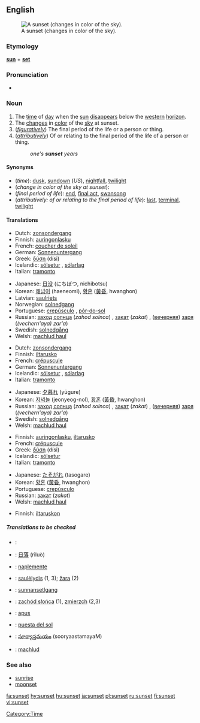 ==English==
{{wikipedia}}
[[Image:Sunset may 2006 panorama.jpg|thumb|right|A sunset (changes in color of the sky).]]
===Etymology===
'''[[sun]]''' + '''[[set]]'''

===Pronunciation===
*{{audio|en-us-sunset.ogg|Audio (US)}}

===Noun===
{{en-noun}}

# The [[time]] of [[day]] when the [[sun]] [[disappear]]s below the [[western]] [[horizon]].
# The [[change]]s in [[color]] of the [[sky]] at sunset.
#(''[[figuratively]]'') The final period of the life or a person or thing.
#(''[[attributively]]'') Of or relating to the final period of the life of a person or thing.<!--this is still a noun, not an adjective-->
#:''one's '''sunset''' years''

====Synonyms====
*(''time''): [[dusk]], [[sundown]] (''US''), [[nightfall]], [[twilight]]
*(''change in color of the sky at sunset''):
*(''final period of life''): [[end]], [[final act]], [[swansong]]
*(''attributively: of or relating to the final period of life''): [[last]], [[terminal]], [[twilight]]

====Translations====
{{trans-top|time of day}}
*Dutch: [[zonsondergang]] {{m}}
*Finnish: [[auringonlasku]]
*French: [[coucher de soleil]] {{m}}
*German: [[Sonnenuntergang]] {{m}}
*Greek: [[δύση]] (dísi) {{f}}
*Icelandic: [[sólsetur]] {{n}}, [[sólarlag]] {{n}}
*Italian: [[tramonto]] {{m}}
{{trans-mid}}
*Japanese: [[日没]] (にちぼつ, nichibotsu)
*Korean: [[해넘이]] (haeneomI), [[황혼]] ([[黃昏]], hwanghon) 
*Latvian: [[saulriets]] {{m}}
*Norwegian: [[solnedgang]] {{m}}
*Portuguese: [[crepúsculo]] {{m}}, [[pôr-do-sol]] {{m}}
*Russian: [[заход солнца]] (''zahod solnca'') {{m}}, [[закат]] (''zakat'') {{m}}, ([[вечерний|вечерняя]]) [[заря]] (''(vechern'aya) zar'a'') {{f}}
*Swedish: [[solnedgång]] {{c}}
*Welsh: [[machlud haul]]
{{trans-bottom}}

{{trans-top|changes in color of sky at sunset}}
*Dutch: [[zonsondergang]] {{m}}
*Finnish: [[iltarusko]]
*French: [[crépuscule]] {{m}}
*German: [[Sonnenuntergang]] {{m}}
*Icelandic: [[sólsetur]] {{n}}, [[sólarlag]] {{n}}
*Italian: [[tramonto]] {{m}}
{{trans-mid}}
*Japanese: [[夕暮れ]] (yūgure)
*Korean: [[저녁놀]] (jeonyeog-nol), [[황혼]] ([[黃昏]], hwanghon) 
*Russian: [[заход солнца]] (''zahod solnca'') {{m}}, [[закат]] (''zakat'') {{m}}, ([[вечерний|вечерняя]]) [[заря]] (''(vechern'aya) zar'a'') {{f}}
*Swedish: [[solnedgång]] {{c}}
*Welsh: [[machlud haul]]
{{trans-bottom}}

{{trans-top|final period of life}}
*Finnish: [[auringonlasku]], [[iltarusko]]
*French: [[crépuscule]] {{m}}
*Greek: [[δύση]] (dísi) {{f}}
*Icelandic: [[sólsetur]] {{n}}
*Italian: [[tramonto]] {{m}}
{{trans-mid}}
*Japanese: [[たそがれ]] (tasogare)
*Korean: [[황혼]] ([[黃昏]], hwanghon) 
*Portuguese: [[crepúsculo]] {{m}}
*Russian: [[закат]] (''zakat'') {{m}}
*Welsh: [[machlud haul]]
{{trans-bottom}}

{{trans-top|attributively: of or relating to the final period of life}}
*Finnish: [[iltarusko|iltaruskon]]
{{trans-mid}}
{{trans-bottom}}

=====Translations to be checked=====
{{checktrans}}
*{{ttbc|Arabic}}: {{ARchar|[[غروب الشمس]]}} {{Unicode|(ğurú:b aš-šams)}} {{m}}
*{{ttbc|Chinese}}: [[日落]] (rìluò)
*{{ttbc|Hungarian}}: [[naplemente]]
*{{ttbc|Lithuanian}}: [[saulėlydis]] {{m}} (1, 3); [[žara]] {{f}} (2)
*{{ttbc|Old English}}: [[sunnansetlgang]] {{m}}
*{{ttbc|Polish}}: [[zachód słońca]] {{m}} (1), [[zmierzch]] {{m}} (2,3) 
*{{ttbc|Romanian}}: [[apus]] {{n}}
*{{ttbc|Spanish}}: [[puesta del sol]] {{f}}
*{{ttbc|Telugu}}: [[సూర్యాస్తమయం]] (sooryaastamayaM)
*{{ttbc|Welsh}}: [[machlud]]

<!--===Adjective===
This is actually an attributive use of the noun and has been moved to the noun section above
-->

===See also===
*[[sunrise]]
*[[moonset]]

[[Category:Time]]

[[fa:sunset]]
[[hy:sunset]]
[[hu:sunset]]
[[ja:sunset]]
[[pl:sunset]]
[[ru:sunset]]
[[fi:sunset]]
[[vi:sunset]]
